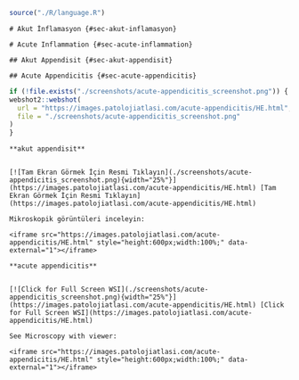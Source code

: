 ```r

source("./R/language.R")

```


```asis

# Akut İnflamasyon {#sec-akut-inflamasyon}

```


```asis

# Acute Inflammation {#sec-acute-inflammation}

```




```asis

## Akut Appendisit {#sec-akut-appendisit}

```




```asis

## Acute Appendicitis {#sec-acute-appendicitis}

```



```r
if (!file.exists("./screenshots/acute-appendicitis_screenshot.png")) {
webshot2::webshot(
  url = "https://images.patolojiatlasi.com/acute-appendicitis/HE.html",
  file = "./screenshots/acute-appendicitis_screenshot.png"
)
}
```






```asis

**akut appendisit**


[![Tam Ekran Görmek İçin Resmi Tıklayın](./screenshots/acute-appendicitis_screenshot.png){width="25%"}](https://images.patolojiatlasi.com/acute-appendicitis/HE.html) [Tam Ekran Görmek İçin Resmi Tıklayın](https://images.patolojiatlasi.com/acute-appendicitis/HE.html)

Mikroskopik görüntüleri inceleyin:

<iframe src="https://images.patolojiatlasi.com/acute-appendicitis/HE.html" style="height:600px;width:100%;" data-external="1"></iframe>

```




```asis

**acute appendicitis**


[![Click for Full Screen WSI](./screenshots/acute-appendicitis_screenshot.png){width="25%"}](https://images.patolojiatlasi.com/acute-appendicitis/HE.html) [Click for Full Screen WSI](https://images.patolojiatlasi.com/acute-appendicitis/HE.html)

See Microscopy with viewer: 

<iframe src="https://images.patolojiatlasi.com/acute-appendicitis/HE.html" style="height:600px;width:100%;" data-external="1"></iframe>

```



